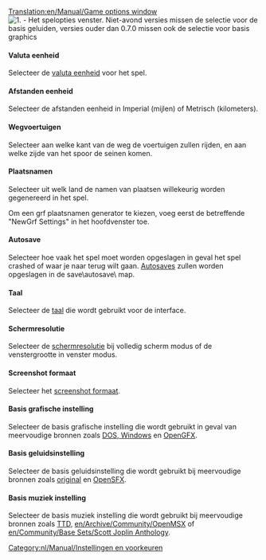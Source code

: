 [[Translation:en/Manual/Game options window]]
{{nl/Manual/Inhoudsopgave}}
[[File:en/Manual/Game options.png|center|frame|1. - Het spelopties venster. Niet-avond versies missen de selectie voor de basis geluiden, versies ouder dan 0.7.0 missen ook de selectie voor basis graphics]]

====Valuta eenheid====
Selecteer de [[en/Archive/Manual/Settings/Currency|valuta eenheid]] voor het spel.

====Afstanden eenheid====
Selecteer de afstanden eenheid in Imperial (mijlen) of Metrisch (kilometers).

====Wegvoertuigen====
Selecteer aan welke kant van de weg de voertuigen zullen rijden, en aan welke zijde van het spoor de seinen komen.

====Plaatsnamen====
Selecteer uit welk land de namen van plaatsen willekeurig worden gegenereerd in het spel.

Om een grf plaatsnamen generator te kiezen, voeg eerst de betreffende "NewGrf Settings" in het hoofdvenster toe.

====Autosave====
Selecteer hoe vaak het spel moet worden opgeslagen in geval het spel crashed of waar je naar terug wilt gaan. [[en/Archive/Manual/Settings/Autosave|Autosaves]] zullen worden opgeslagen in de save\autosave\ map.

====Taal====
Selecteer de [[en/Archive/Manual/Settings/Language|taal]] die wordt gebruikt voor de interface.

====Schermresolutie====
Selecteer de [[en/Archive/Manual/Settings/Resolution|schermresolutie]] bij volledig scherm modus of de venstergrootte in venster modus.

====Screenshot formaat====
Selecteer het [[en/Archive/Manual/Settings/Screenshot format|screenshot formaat]].

====Basis grafische instelling====
Selecteer de basis grafische instelling die wordt gebruikt in geval van meervoudige bronnen zoals [[en/Archive/Manual/Installation FAQ#what-files-do-i-need-from-ttd|DOS, Windows]] en [[en/Archive/Community/Graphics Replacement|OpenGFX]].

====Basis geluidsinstelling====
Selecteer de basis geluidsinstelling die wordt gebruikt bij meervoudige bronnen zoals [[en/Archive/Manual/Installation FAQ#what-files-do-i-need-from-ttd|original]] en [[en/Archive/Community/Sound Effects Replacement|OpenSFX]].

====Basis muziek instelling====
Selecteer de basis muziek instelling die wordt gebruikt bij meervoudige bronnen zoals [[en/Archive/Manual/Installation FAQ#what-files-do-i-need-from-ttd|TTD]], [[en/Archive/Community/OpenMSX]] of [[en/Community/Base Sets/Scott Joplin Anthology]].

[[Category:nl/Manual/Instellingen en voorkeuren]]